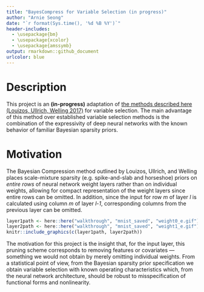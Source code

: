 ```yaml
---
title: "BayesCompress for Variable Selection (in progress)"
author: "Arnie Seong"
date: "`r format(Sys.time(), '%d %B %Y')`"
header-includes:
  - \usepackage{bm}
  - \usepackage{xcolor}
  - \usepackage{amssymb}
output: rmarkdown::github_document
urlcolor: blue
---
```


# Description

This project is an __(in-progress)__ adaptation of [the methods described here (Louizos, Ullrich, Welling 2017)](https://arxiv.org/abs/1705.08665) for variable selection.  The main advantage of this method over established variable selection methods is the combination of the expressivity of deep neural networks with the known behavior of familiar Bayesian sparsity priors.

# Motivation
The Bayesian Compression method outlined by Louizos, Ullrich, and Welling places scale-mixture sparsity (e.g. spike-and-slab and horseshoe) priors on _entire rows_ of neural network weight layers rather than on individual weights, allowing for compact representation of the weight layers since entire rows can be omitted.  In addition, since the input for row _m_ of layer _l_ is calculated using column _m_ of layer _l-1_, corresponding columns from the previous layer can be omitted.  


```r
layer1path <- here::here("walkthrough", "mnist_saved", "weight0_e.gif")
layer2path <- here::here("walkthrough", "mnist_saved", "weight1_e.gif")
knitr::include_graphics(c(layer1path, layer2path))
```


The motivation for this project is the insight that, for the input layer, this pruning scheme corresponds to removing features or covariates --- something we would not obtain by merely omitting individual weights.  From a statistical point of view, from the Bayesian sparsity prior specification we obtain variable selection with known operating characteristics which, from the neural network architecture, should be robust to misspecification of functional forms and nonlinearity.


